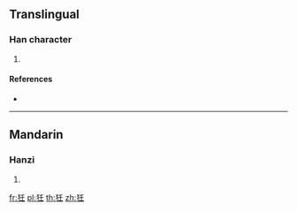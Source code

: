 {{character info/new}}
==Translingual==

===Han character===
{{Han char|rn=94|rad=犬|as=04|sn=7|four=42214|canj=KHHG}}

# {{defn|Han|sort=犬04}}

====References====
* {{Han ref|kx=0708.020|dkj=20292|dj=1120.080|hdz=21336.100|uh=72C5|ud=29381|bh=CB67|bd=52071}}

----

==Mandarin==

===Hanzi===
{{cmn-hanzi|pin=[[qīng]] ([[qing1]]), [[yí]] ([[yi2]]), [[yín]] ([[yin2]])|wg=ch'ing<sup>1</sup>, i<sup>2</sup>, yin<sup>2</sup>}}

# {{defn|lang=cmn|sort=犬04}}

[[fr:狅]]
[[pl:狅]]
[[th:狅]]
[[zh:狅]]